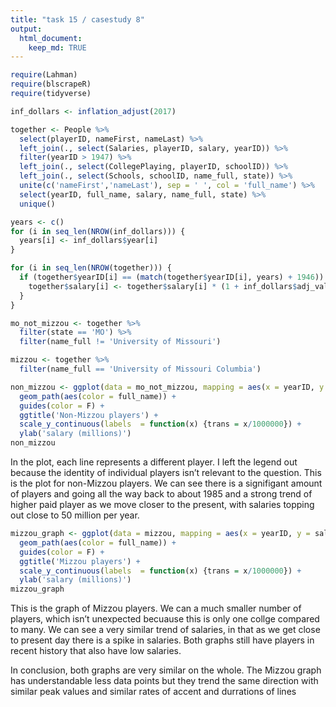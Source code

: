 ```yaml
---
title: "task 15 / casestudy 8"
output: 
  html_document:
    keep_md: TRUE
---
```


```r
require(Lahman)
require(blscrapeR)
require(tidyverse)

inf_dollars <- inflation_adjust(2017)

together <- People %>% 
  select(playerID, nameFirst, nameLast) %>% 
  left_join(., select(Salaries, playerID, salary, yearID)) %>% 
  filter(yearID > 1947) %>% 
  left_join(., select(CollegePlaying, playerID, schoolID)) %>% 
  left_join(., select(Schools, schoolID, name_full, state)) %>% 
  unite(c('nameFirst','nameLast'), sep = ' ', col = 'full_name') %>% 
  select(yearID, full_name, salary, name_full, state) %>% 
  unique() 

years <- c()
for (i in seq_len(NROW(inf_dollars))) {
  years[i] <- inf_dollars$year[i]
}

for (i in seq_len(NROW(together))) {
  if (together$yearID[i] == (match(together$yearID[i], years) + 1946)) {
    together$salary[i] <- together$salary[i] * (1 + inf_dollars$adj_value[match(together$yearID[i], years)])
  }
}

mo_not_mizzou <- together %>% 
  filter(state == 'MO') %>% 
  filter(name_full != 'University of Missouri')

mizzou <- together %>% 
  filter(name_full == 'University of Missouri Columbia')
```

```r
non_mizzou <- ggplot(data = mo_not_mizzou, mapping = aes(x = yearID, y = salary)) +
  geom_path(aes(color = full_name)) +
  guides(color = F) +
  ggtitle('Non-Mizzou players') +
  scale_y_continuous(labels  = function(x) {trans = x/1000000}) +
  ylab('salary (millions)')
non_mizzou
```
In the plot, each line represents a different player. I left the legend out because the identity of individual players isn't relevant to the question. This is the plot for non-Mizzou players. We can see there is a signifigant amount of players and going all the way back to about 1985 and a strong trend of higher paid player as we move closer to the present, with salaries topping out close to 50 million per year. 
```r
mizzou_graph <- ggplot(data = mizzou, mapping = aes(x = yearID, y = salary)) +
  geom_path(aes(color = full_name)) +
  guides(color = F) +
  ggtitle('Mizzou players') +
  scale_y_continuous(labels  = function(x) {trans = x/1000000}) +
  ylab('salary (millions)')
mizzou_graph
```
This is the graph of Mizzou players. We can a much smaller number of players, which isn't unexpected becuause this is only one collge compared to many. We can see a very similar trend of salaries, in that as we get close to present day there is a spike in salaries. Both graphs still have players in recent history that also have low salaries. 

In conclusion, both graphs are very similar on the whole. The Mizzou graph has understandable less data points but they trend the same direction with similar peak values and similar rates of accent and durrations of lines 
